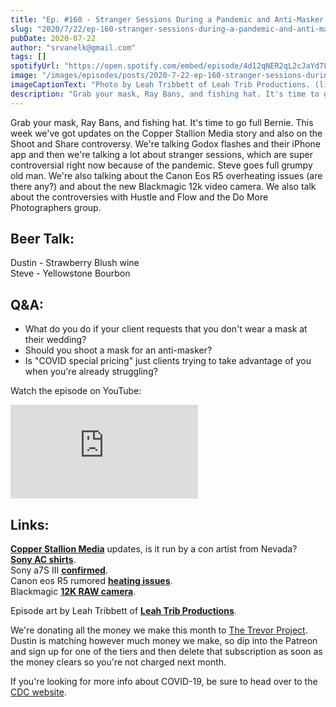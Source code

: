 ```yaml
---
title: "Ep. #160 - Stranger Sessions During a Pandemic and Anti-Masker Weddings"
slug: "2020/7/22/ep-160-stranger-sessions-during-a-pandemic-and-anti-masker-weddings"
pubDate: 2020-07-22
author: "srvanelk@gmail.com"
tags: []
spotifyUrl: "https://open.spotify.com/embed/episode/4d12qNER2qL2cJaYd7FcbB?utm_source=generator"
image: "/images/episodes/posts/2020-7-22-ep-160-stranger-sessions-during-a-pandemic-and-anti-masker-weddings/Leah+Tribbett+-+1.webp"
imageCaptionText: "Photo by Leah Tribbett of Leah Trib Productions. (links below)"
description: "Grab your mask, Ray Bans, and fishing hat. It's time to go full Bernie. This week we've got updates on the Copper Stallion Media story and also on the Shoot and Share controversy. We're talking Godox flashes and their iPhone app and then we're talking a lot about stranger sessions, which are super controversial right now because of the pandemic. Steve goes full grumpy old man. We're also talking about the Canon Eos R5 overheating issues (are there any?) and about the new Blackmagic 12k video camera. We also talk about the controversies with Hustle and Flow and the Do More Photographers group."
---
```


Grab your mask, Ray Bans, and fishing hat. It's time to go full Bernie. This week we've got updates on the Copper Stallion Media story and also on the Shoot and Share controversy. We're talking Godox flashes and their iPhone app and then we're talking a lot about stranger sessions, which are super controversial right now because of the pandemic. Steve goes full grumpy old man. We're also talking about the Canon Eos R5 overheating issues (are there any?) and about the new Blackmagic 12k video camera. We also talk about the controversies with Hustle and Flow and the Do More Photographers group.

## Beer Talk:  
Dustin - Strawberry Blush wine  
Steve - Yellowstone Bourbon

## Q&A:
- What do you do if your client requests that you don't wear a mask at their wedding?
- Should you shoot a mask for an anti-masker?
- Is "COVID special pricing" just clients trying to take advantage of you when you're already struggling?

Watch the episode on YouTube:
<iframe src="https://www.youtube.com/embed/UJxlKgOlZsg" frameborder="0" allow="autoplay; encrypted-media" allowfullscreen></iframe>

## Links:  
[**Copper Stallion Media**](https://www.thedenverchannel.com/news/local-news/wedding-videographer-who-refused-refund-after-brides-death-tied-to-dozens-of-other-wedding-companies) updates, is it run by a con artist from Nevada?  
[**Sony AC shirts**](https://gizmodo.com/sony-s-wearable-air-conditioner-is-finally-available-to-1844279499).  
Sony a7S III [**confirmed**](https://petapixel.com/2020/07/16/sony-confirms-a7s-iii-launch-on-july-28th-heres-what-we-know-so-far/).  
Canon eos R5 rumored [**heating issues**](https://www.eoshd.com/news/canon-eos-r5-has-serious-overheating-issues-in-both-4k-and-8k/?fbclid=IwAR1XaKTtQkFcmZVcZyrhIhNL_AdIiCyT__CkNdG9O5UukIgRFxmniEWa-so).  
Blackmagic [**12K RAW camera**](https://petapixel.com/2020/07/16/blackmagic-unveils-80mp-camera-that-can-shoot-12k-raw-video-at-60fps/).

Episode art by Leah Tribbett of [**Leah Trib Productions**](https://www.leahtribproductions.com/).

We're donating all the money we make this month to [The Trevor Project](https://www.thetrevorproject.org/). Dustin is matching however much money we make, so dip into the Patreon and sign up for one of the tiers and then delete that subscription as soon as the money clears so you're not charged next month.

If you're looking for more info about COVID-19, be sure to head over to the [CDC website](https://www.cdc.gov/coronavirus/2019-ncov/index.html).
